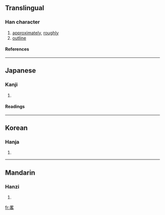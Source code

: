 {{see|略}}

==Translingual==
===Han character===
{{Han char|rn=102|rad=田|as=06|sn=11|four=|canj=田竹水口 (WHER), X田竹水口 (XWHER)}}
# [[approximately]], [[roughly]]
# [[outline]]
====References====
{{Han ref|kx=0763.031|dkj=21840|dj=1172.090|hdz=42541.111|uh=7567|ud=30055}}

----
==Japanese==
===Kanji===
{{ja-kanji|grade=|rs=田06}}
# {{defn|Japanese}} 
====Readings====
{{ja-readings|on=[[りゃく]] (ryaku)|kun=[[おさめる]] (osameru), [[はかる]] (hakaru), [[ほぼ]] (hobo)|nanori=}}

----
==Korean==
===Hanja===
{{ko-hanja|hangeul=략>약|eumhun=|rv=ryak>yak|mr=ryak>yak|y=lyak>yak}}
# {{defn|Korean}}

----
==Mandarin==
===Hanzi===
{{cmn-hanzi|pin=[[fān]] (fan1), [[lüè]] (lüe4)|wg=fan<sup>1</sup>, lüeh<sup>4</sup>}}
# {{defn|Mandarin}}

[[fr:畧]]